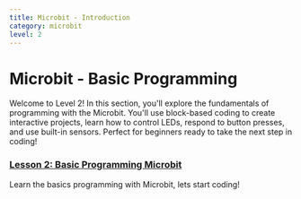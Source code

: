 ```yaml
---
title: Microbit - Introduction
category: microbit
level: 2
---
```


# Microbit - Basic Programming

Welcome to Level 2! In this section, you'll explore the fundamentals of programming with the Microbit. You'll use block-based coding to create interactive projects, learn how to control LEDs, respond to button presses, and use built-in sensors. Perfect for beginners ready to take the next step in coding!

### [Lesson 2: Basic Programming Microbit](./L2-E1)
Learn the basics programming with Microbit, lets start coding!